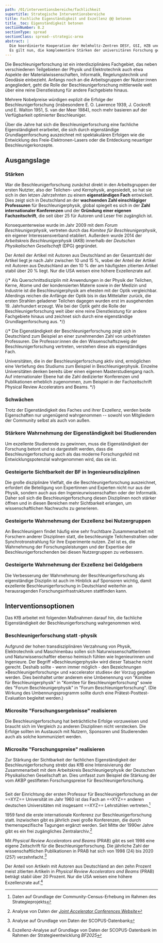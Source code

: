 ```yaml
---
path: /01/interventionsbereiche/fachlichkeit
supertitle: Strategische Interventionsbereiche
title: Fachliche Eigenständigkeit und Exzellenz @@ betonen
title__toc: Eigenständigkeit betonen
sectionNumber: B.2
sectionType: spread
sectionClass: spread--strategic-area
abstract: |
  Die koordinierte Kooperation der Helmholtz-Zentren DESY, GSI, HZB und KIT in der BeschleunigerZusammenarbeitforschung im Rahmen der _Programmorientierten Förderung_ ist ein voller Erfolg. {.orange}
  Es gilt nun, die komplementäre Stärken der universitären Forschung gezielt zu nutzen und in den komplexe Entwicklungsprozess neuer Technologien von der zunächst fixen Idee bis hin zum fertigen Produkt effizient zu integrieren. {.orange}
---
```



<div class="spread--left spread-area--intro">

Die Beschleunigerforschung ist ein interdisziplinäres Fachgebiet, das neben verschiedenen Teilgebieten der Physik und Elektrotechnik auch etwa Aspekte der Materialwissenschaften, Informatik, Regelungstechnik und Geodäsie einbezieht. Anfangs noch an die Arbeitsgruppen der Nutzer:innen angegliedert, geht die Rolle der Beschleunigerforschung mittlerweile weit über eine reine Dienstleistung für andere Fachgebiete hinaus.

Mehrere Nobelpreise würdigen explizit die Erfolge der Beschleunigerforschung (insbesondere E. O. Lawrence 1939, J. Cockroft und E. Walton 1951, S. van der Meer 1984), noch mehr basieren auf der Verfügbarkeit optimierter Beschleuniger.

Über die Jahre hat sich die Beschleunigerforschung eine fachliche Eigenständigkeit erarbeitet, die sich durch eigenständige Grundlagenforschung auszeichnet mit spektakulären Erfolgen wie die Entwicklung des Freie-Elektronen-Lasers oder die Entdeckung neuartiger Beschleunigerkonzepte.

</div>



<div class="spread--right spread-area--strategic-starting-point">


## Ausgangslage

### Stärken

War die Beschleunigerforschung zunächst direkt in den Arbeitsgruppen der ersten Nutzter, also der Teilchen- und Kernphysik, angesiedelt, so hat sie sich in den letzen Jahrzehnten zu einem **eigenständigen Fach** entwickelt. Dies zeigt sich in Deutschland an der **wachsenden Zahl einschlägiger Professuren** für Beschleunigerphysik, global spiegelt es sich in der **Zahl internationaler Konferenzen** und der **Gründung einer eigenen Fachzeitschrift**, die seit über 25 für Autoren und Leser frei zugänglich ist.

Konsequenterweise wurde im Jahr 2009 mit dem _Forum Beschleunigerphysik_, vertreten durch das _Komitee für Beschleunigerphysik_, ein eigener Interessensverband etabliert. Außerdem wurde 2014 der _Arbeitskreis Beschleunigerphysik_ (AKB) innerhalb der _Deutschen Physikalischen Gesellschaft_ (DPG) gegründet.

Der Anteil der Artikel mit Autoren aus Deutschland an der Gesamtzahl der Artikel liegt je nach Jahr zwischen 10 und 15 %, wobei der Anteil der Artikel mit Autoren aus Deutschland an den 10 % der am häufigsten zitierten Artikel stabil über 20 % liegt. Nur die USA weisen eine höhere Exzellenzrate auf.


{/* Als Querschnittsdisziplin mit Anwendungen in der Physik der Teilchen, Kerne, Atome und der kondensierten Materie sowie in der Medizin und Industrie ist die Beschleunigerphysik am ehesten mit der Optik vergleichbar. Allerdings reichen die Anfänge der Optik bis in das Mittelalter zurück, die ersten Strahlen geladener Teilchen dagegen wurden erst im ausgehenden 19. Jahrhundert erzeugt. Wie bei der Optik geht die Rolle der Beschleunigerforschung weit über eine reine Dienstleistung für andere Fachgebiete hinaus und zeichnet sich durch eine eigenständige Grundlagenforschung aus. */}

{/* Die Eigenständigkeit der Beschleunigerforschung zeigt sich in Deutschland zum Beispiel an einer zunehmenden Zahl von unbefristeten Professuren.
Die Professor:innen die den Wissenschaftszweig der Beschleunigerforschung vertreten, verstehen diese als eigenständiges Fach. 

Universitäten, die in der Beschleunigerforschung aktiv sind, ermöglichen eine Vertiefung des Studiums zum Beispiel in Beschleunigerphysik. Einzelne Universitäten denken bereits über einen eigenen Masterstudiengang nach. Auf internationaler Ebene hat die Zahl dedizierter Konferenzen und Publikationen erheblich zugenommen, zum Beispiel in der Fachzeitschrift Physical Review Accelerators and Beams. */}


### Schwächen

Trotz der Eigenständigkeit des Faches und ihrer Exzellenz, werden beide Eigenschaften nur ungenügend wahrgenommen -- sowohl von Mitgliedern der Community selbst als auch von außen.

</div>


<div class="spread--right spread-area--strategic-starting-point-2">



### Stärkere Wahrnehmung der Eigenständigkeit bei Studierenden

Um exzellente Studierende zu gewinnen, muss die Eigenständigkeit der Forschung betont und so dargestellt werden, dass die Beschleunigerforschung auch als das moderne Forschungsfeld mit Entwicklungspotenzial wahrgenommen wird, das sie ist.

### Gesteigerte Sichtbarkeit der BF in Ingenieursdisziplinen

Die große disziplinäre Vielfalt, die die Beschleunigerforschung auszeichnet, erfordert die Beteiligung von Expertinnen und Experten nicht nur aus der Physik, sondern auch aus den Ingenieurwissenschaften oder der Informatik. Daher soll sich die Beschleunigerforschung diesen Disziplinen noch stärker öffnen und in diesen Bereichen mehr Sichtbarkeit erlangen, um wissenschaftlichen Nachwuchs zu generieren.

### Gesteigerte Wahrnehmung der Exzellenz bei Nutzergruppen

An Beschleunigern findet häufig eine sehr fruchtbare Zusammenarbeit mit Forschern anderer Disziplinen statt, die beschleunigte Teilchenstrahlen oder Synchrotronstrahlung für ihre Experimente nutzen. Ziel ist es, die Wahrnehmung der Forschungsleistungen und der Expertise der Beschleunigerforschenden bei diesen Nutzergruppen zu verbessern.

### Gesteigerte Wahrnehmung der Exzellenz bei Geldgebern

Die Verbesserung der Wahrnehmung der Beschleunigerforschung als eigenständige Disziplin ist auch im Hinblick auf Sponsoren wichtig, damit exzellente Beschleunigerforschung in Deutschland weiterhin an herausragenden Forschungsinfrastrukturen stattfinden kann.

</div>

<div class="spread--right spread-area--strategic-interventions">

## Interventionsoptionen

Das KfB arbeitet mit folgenden Maßnahmen darauf hin, die fachliche Eigenständigkeit der Beschleunigerforschung wahrgenommen wird.

### Beschleunigerforschung statt -physik

Aufgrund der hohen transdisziplinären Verzahnung von Physik, Elektrotechnik und Maschinenbau sollen sich Naturwissenschaftlerinnen und Naturwissenschaftler ebenso heimisch fühlen wie Ingenieurinnen und Ingenieure. Der Begriff »Beschleunigerphysik« wird dieser Tatsache nicht gerecht. Deshalb sollte - wenn immer möglich - den Bezeichnungen »Beschleunigerforschung« und »accelerator studies« der Vorzug gegeben werden. Dies beinhaltet unter anderem eine Umbenennung von "Komitee für Beschleunigerphysik" in "Komitee für Beschleunigerforschung" sowie des "Forum Beschleunigerphysik" in "Forum Beschleunigerforschung". (Die Wirkung des Umbennungsprogramm sollte durch eine Prätest-Posttest-Evaluation begleitet werden.)

### Microsite "Forschungsergebnisse" realisieren

Die Beschleunigerforschung hat beträchtliche Erfolge vorzuweisen und braucht sich im Vergleich zu anderen Disziplinen nicht verstecken. Die Erfolge sollten im Austausch mit Nutzern, Sponsoren und Studierenden auch als solche kommuniziert werden.

### Microsite "Forschungspreise" realisieren

Zur Stärkung der Sichtbarkeit der fachlichen Eigenständigkeit der Beschleunigerforschung strebt das KfB eine Intensivierung der Zusammenarbeit mit dem Arbeitskreis Beschleunigerphysik der Deutschen Physikalischen Gesellschaft an. Dies umfasst zum Beispiel die Stärkung der vom AKBP gestifteten Forschungspreise für Beschleunigerforschung.

</div>




<div class="spread--right spread-area--strategic-map">

<Image src={strategyMap} alt="" />

</div>



<div class="spread--left spread-area--strategic-aside">

<ProgressChart dimension="progress__professorships">Seit der Einrichtung der ersten Professur für Beschleunigerforschung an der ==XYZ== Universität im Jahr 1960 ist das Fach an ==XYZ== anderen deutschen Universitäten mit insgesamt ==XYZ== Lehrstühlen vertreten.[^1]</ProgressChart>

<ProgressChart dimension="progress__conferences">1959 fand die erste internationale Konferenz zur Beschleunigerforschung statt. Inzwischen gibt es jährlich zwei große Konferenzen, die durch themenspezifische Tagungen ergänzt werden. Seit Mitte der 1990er Jahre gibt es ein frei zugängliches Zentralarchiv.[^2]</ProgressChart>

<ProgressChart dimension="progress__publications">Mit _Physical Review Accelerators and Beams_ (PRAB) gibt es seit 1998 eine eigene Zeitschrift für die Beschleunigerforschung. Die jährliche Zahl der wissenschaftlichen Publikationen in PRAB hat sich von 1998 (24) bis 2020 (257) verzehnfacht.[^3]</ProgressChart>





<ProgressChart dimension="progress__excellenceRate">Der Anteil von Artikeln mit Autoren aus Deutschland an den zehn Prozent meist zitierten Artikeln in _Physical Review Accelerators and Beams_ (PRAB) beträgt stabil über 20 Prozent. Nur die USA weisen eine höhere Exzellenzrate auf.[^4]</ProgressChart>




</div>



[^1]: Daten auf Grundlage der Community-Census-Erhebung im Rahmen des Strategieprojekts
[^2]: Analyse von Daten der [_Joint Accelerator Conferences Website_](http://www.jacow.org)
[^3]: Analyse auf Grundlage von Daten der SCOPUS-Datenbank
[^4]: Exzellenz-Analyse auf Grundlage von Daten der SCOPUS-Datenbank im Rahmen der Strategieentwicklung _BF2025_
  
